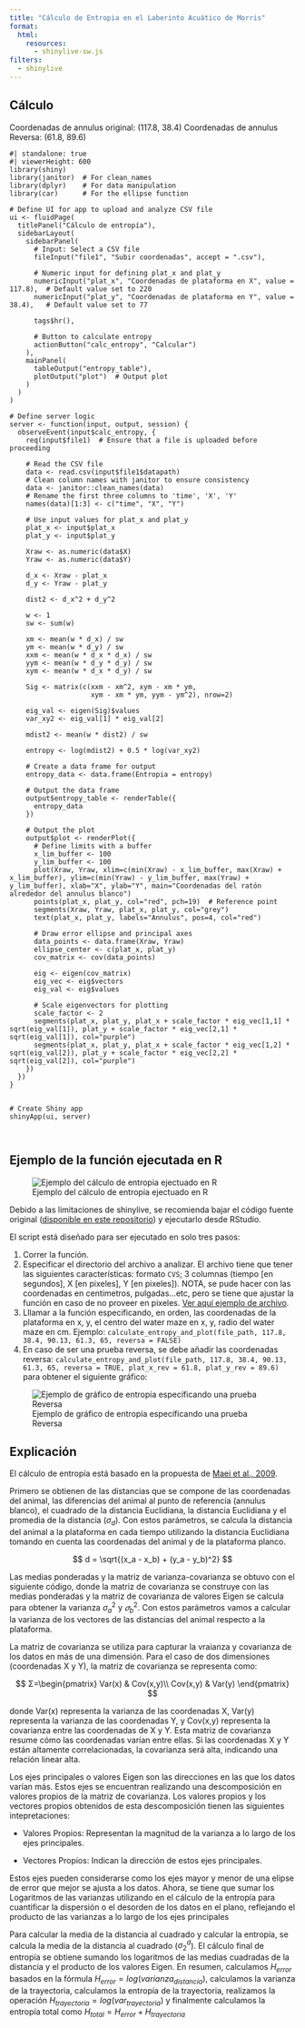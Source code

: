 ```yaml
---
title: "Cálculo de Entropia en el Laberinto Acuático de Morris"
format:
  html:
    resources: 
      - shinylive-sw.js
filters:
  - shinylive
---
```


## Cálculo {.unnumbered}

Coordenadas de annulus original: (117.8, 38.4)
Coordenadas de annulus Reversa: (61.8, 89.6)

```shinylive-r
#| standalone: true
#| viewerHeight: 600
library(shiny)
library(janitor)  # For clean_names
library(dplyr)    # For data manipulation
library(car)      # For the ellipse function

# Define UI for app to upload and analyze CSV file
ui <- fluidPage(
  titlePanel("Cálculo de entropía"),
  sidebarLayout(
    sidebarPanel(
      # Input: Select a CSV file
      fileInput("file1", "Subir coordenadas", accept = ".csv"),
      
      # Numeric input for defining plat_x and plat_y
      numericInput("plat_x", "Coordenadas de plataforma en X", value = 117.8),  # Default value set to 220
      numericInput("plat_y", "Coordenadas de plataforma en Y", value = 38.4),   # Default value set to 77
      
      tags$hr(),
      
      # Button to calculate entropy
      actionButton("calc_entropy", "Calcular")
    ),
    mainPanel(
      tableOutput("entropy_table"),
      plotOutput("plot")  # Output plot
    )
  )
)

# Define server logic
server <- function(input, output, session) {
  observeEvent(input$calc_entropy, {
    req(input$file1)  # Ensure that a file is uploaded before proceeding
    
    # Read the CSV file
    data <- read.csv(input$file1$datapath)
    # Clean column names with janitor to ensure consistency
    data <- janitor::clean_names(data)
    # Rename the first three columns to 'time', 'X', 'Y'
    names(data)[1:3] <- c("time", "X", "Y")
    
    # Use input values for plat_x and plat_y
    plat_x <- input$plat_x
    plat_y <- input$plat_y

    Xraw <- as.numeric(data$X)
    Yraw <- as.numeric(data$Y)

    d_x <- Xraw - plat_x
    d_y <- Yraw - plat_y

    dist2 <- d_x^2 + d_y^2

    w <- 1
    sw <- sum(w)

    xm <- mean(w * d_x) / sw
    ym <- mean(w * d_y) / sw
    xxm <- mean(w * d_x * d_x) / sw
    yym <- mean(w * d_y * d_y) / sw
    xym <- mean(w * d_x * d_y) / sw

    Sig <- matrix(c(xxm - xm^2, xym - xm * ym,
                    xym - xm * ym, yym - ym^2), nrow=2)

    eig_val <- eigen(Sig)$values
    var_xy2 <- eig_val[1] * eig_val[2]

    mdist2 <- mean(w * dist2) / sw

    entropy <- log(mdist2) + 0.5 * log(var_xy2)

    # Create a data frame for output
    entropy_data <- data.frame(Entropia = entropy)

    # Output the data frame
    output$entropy_table <- renderTable({
      entropy_data
    })

    # Output the plot
    output$plot <- renderPlot({
      # Define limits with a buffer
      x_lim_buffer <- 100
      y_lim_buffer <- 100
      plot(Xraw, Yraw, xlim=c(min(Xraw) - x_lim_buffer, max(Xraw) + x_lim_buffer), ylim=c(min(Yraw) - y_lim_buffer, max(Yraw) + y_lim_buffer), xlab="X", ylab="Y", main="Coordenadas del ratón alrededor del annulus blanco")
      points(plat_x, plat_y, col="red", pch=19)  # Reference point
      segments(Xraw, Yraw, plat_x, plat_y, col="grey")
      text(plat_x, plat_y, labels="Annulus", pos=4, col="red")

      # Draw error ellipse and principal axes
      data_points <- data.frame(Xraw, Yraw)
      ellipse_center <- c(plat_x, plat_y)
      cov_matrix <- cov(data_points)

      eig <- eigen(cov_matrix)
      eig_vec <- eig$vectors
      eig_val <- eig$values

      # Scale eigenvectors for plotting
      scale_factor <- 2
      segments(plat_x, plat_y, plat_x + scale_factor * eig_vec[1,1] * sqrt(eig_val[1]), plat_y + scale_factor * eig_vec[2,1] * sqrt(eig_val[1]), col="purple")
      segments(plat_x, plat_y, plat_x + scale_factor * eig_vec[1,2] * sqrt(eig_val[2]), plat_y + scale_factor * eig_vec[2,2] * sqrt(eig_val[2]), col="purple")
    })
  })
}


# Create Shiny app
shinyApp(ui, server)



```

## Ejemplo de la función ejecutada en R {.unnumbered}

![Ejemplo del cálculo de entropia ejectuado en R](./figuras/fig-entropia-2.png)

Debido a las limitaciones de shinylive, se recomienda bajar el código fuente original ([disponible en este repositorio](https://github.com/santi-rios/UNAM-Tesis_Quarto)) y ejecutarlo desde RStudio.

El script está diseñado para ser ejecutado en solo tres pasos:

1. Correr la función.
2. Especificar el directorio del archivo a analizar. El archivo tiene que tener las siguientes características: formato `CVS`; 3 columnas (tiempo [en segundos], X [en pixeles], Y [en pixeles]). NOTA, se pude hacer con las coordenadas en centimetros, pulgadas...etc, pero se tiene que ajustar la función en caso de no proveer en pixeles. [Ver aquí ejemplo de archivo](https://github.com/santi-rios/maestria_app_water_maze/blob/main/ejemplo_datos.csv).
3. Lllamar a la función especificando, en orden, las coordenadas de la plataforma en x, y, el centro del water maze en x, y, radio del water maze en cm. Ejemplo: `calculate_entropy_and_plot(file_path, 117.8, 38.4, 90.13, 61.3, 65, reversa = FALSE)`
4. En caso de ser una prueba reversa, se debe añadir las coordenadas reversa: `calculate_entropy_and_plot(file_path, 117.8, 38.4, 90.13, 61.3, 65, reversa = TRUE, plat_x_rev = 61.8, plat_y_rev = 89.6)` para obtener el siguiente gráfico:

![Ejemplo de gráfico de entropía específicando una prueba Reversa](./figuras/fig-entropia-1.png)

## Explicación {.unnumbered}

El cálculo de entropía está basado en la propuesta de [Maei et al., 2009](https://pubmed.ncbi.nlm.nih.gov/20057926/).


Primero se obtienen de las distancias que se compone de las coordenadas del animal, las diferencias del animal al punto de referencia (annulus blanco), el cuadrado de la distancia Euclidiana, la distancia Euclidiana y el promedia de la distancia ($σ_d$). Con estos parámetros, se calcula la distancia del animal a la plataforma en cada tiempo utilizando la distancia Euclidiana tomando en cuenta las coordenadas del animal y de la plataforma planco.


$$
d = \sqrt{(x_a - x_b) + (y_a - y_b)^2} 
$$ 


Las medias ponderadas y la matriz de varianza-covarianza se obtuvo con el siguiente código, donde la matriz de covarianza se construye con las medias ponderadas y la matriz de covarianza de valores Eigen se calcula para obtener la varianza $σ_a^2$ y $𝜎_b^2$. Con estos parámetros vamos a calcular la varianza de los vectores de las distancias del animal respecto a la plataforma.

La matriz de covarianza se utiliza para capturar la vraianza y covarianza de los datos en más de una dimensión. Para el caso de dos dimensiones (coordenadas X y Y), la matriz de covarianza se representa como:

$$
Σ=\begin{pmatrix}
Var(x) & Cov(x,y)\\
Cov(x,y) & Var(y) 
\end{pmatrix}
$$

donde Var(x) representa la varianza de las coordenadas X, Var(y) representa la varianza de las coordenadas Y, y Cov(x,y) representa la covarianza entre las coordenadas de X y Y. Esta matriz de covarianza resume cómo las coordenadas varían entre ellas. Si las coordenadas X y Y están altamente correlacionadas, la covarianza será alta, indicando una relación linear alta. 

Los ejes principales o valores Eigen son las direcciones en las que los datos varían más. Estos ejes se encuentran realizando una descomposición en valores propios de la matriz de covarianza. Los valores propios y los vectores propios obtenidos de esta descomposición tienen las siguientes intepretaciones:

- Valores Propios: Representan la magnitud de la varianza a lo largo de los ejes principales.

- Vectores Propios: Indican la dirección de estos ejes principales.

Estos ejes pueden considerarse como los ejes mayor y menor de una elipse de error que mejor se ajusta a los datos. Ahora, se tiene que sumar los Logaritmos de las varianzas utilizando en el cálculo de la entropía para cuantificar la dispersión o el desorden de los datos en el plano, reflejando el producto de las varianzas a lo largo de los ejes principales

Para calcular la media de la distancia al cuadrado y calcular la entropía, se calcula la media de la distancia al cuadrado ($σ_2^d$). El cálculo final de entropía se obtiene sumando los logaritmos de las medias cuadradas de la distancia y el producto de los valores Eigen. En resumen, calculamos $H_{error}$ basados en la fórmula $H_{error} = log(varianza_{distancia})$, calculamos la varianza de la trayectoria, calculamos la entropía de la trayectoria, realizamos la operación $H_{trayectoria} = log(var_{trayectoria})$ y finalmente calculamos la entropía total como $H_{total} = H_{error} + H_{trayectoria}$
